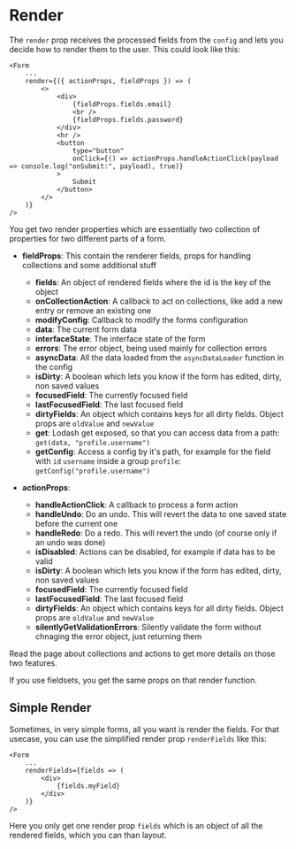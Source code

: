 # Render

The `render` prop receives the processed fields from the `config` and lets you decide 
how to render them to the user. This could look like this:

```
<Form
    ...
    render={({ actionProps, fieldProps }) => (
        <>
            <div>
                {fieldProps.fields.email}
                <br />
                {fieldProps.fields.password}
            </div>
            <hr />
            <button
                type="button"
                onClick={() => actionProps.handleActionClick(payload => console.log("onSubmit:", payload), true)}
            >
                Submit
            </button>
        </>
    )}
/>
```

You get two render properties which are essentially two collection of properties for two different parts of a form.

- **fieldProps**: This contain the renderer fields, props for handling collections and some additional stuff
    - **fields**: An object of rendered fields where the id is the key of the object
    - **onCollectionAction**: A callback to act on collections, like add a new entry or remove an existing one
    - **modifyConfig**: Callback to modify the forms configuration
    - **data**: The current form data
    - **interfaceState**: The interface state of the form
    - **errors**: The error object, being used mainly for collection errors
    - **asyncData**: All the data loaded from the `asyncDataLoader` function in the config
    - **isDirty**: A boolean which lets you know if the form has edited, dirty, non saved values
    - **focusedField**: The currently focused field
    - **lastFocusedField**: The last focused field
    - **dirtyFields**: An object which contains keys for all dirty fields. Object props are `oldValue` and `newValue`
    - **get**: Lodash get exposed, so that you can access data from a path: `get(data, "profile.username")`
    - **getConfig**: Access a config by it's path, for example for the field with `id` `username` inside a group `profile`: `getConfig("profile.username")`


- **actionProps**:
    - **handleActionClick**: A callback to process a form action
    - **handleUndo**: Do an undo. This will revert the data to one saved state before the current one
    - **handleRedo**: Do a redo. This will revert the undo (of course only if an undo was done)
    - **isDisabled**: Actions can be disabled, for example if data has to be valid
    - **isDirty**: A boolean which lets you know if the form has edited, dirty, non saved values
    - **focusedField**: The currently focused field
    - **lastFocusedField**: The last focused field
    - **dirtyFields**: An object which contains keys for all dirty fields. Object props are `oldValue` and `newValue`
    - **silentlyGetValidationErrors**: Silently validate the form without chnaging the error object, just returning them

Read the page about collections and actions to get more details on those two features.

If you use fieldsets, you get the same props on that render function.

## Simple Render

Sometimes, in very simple forms, all you want is render the fields. For that usecase, you can use the simplified 
render prop `renderFields` like this:

```
<Form
    ...
    renderFields={fields => (
        <div>
            {fields.myField}
        </div>
    )}
/>
```

Here you only get one render prop `fields` which is an object of all the rendered fields, which you can than layout.